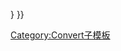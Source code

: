 {{Convert/Dual/LoffAoffDxSoffT
|1={{{1|40}}}|2={{{2|to}}}|3={{{3|70}}}|4={{{4|C}}}<!--
-->|r={{{r}}}|u={{{u}}}|t={{{t}}}|h={{{h}}}|o={{{o|outsymb}}}<!--
-->|s={{{s|0}}}|b={{{b}}}|c={{{c}}}|j={{{j|0}}}<!--
-->|lk={{{lk|off}}}|abbr={{{abbr|none}}}|adj={{{adj|on}}}<!--
-->|disp={{{disp|s}}}|sep={{{sep|&#32;/&#32;}}}<!--
-->|dualsep={{{dualsep|-{{{2|xx}}}-}}}<!--
-->}}<noinclude>

[[Category:Convert子模板]]
</noinclude>